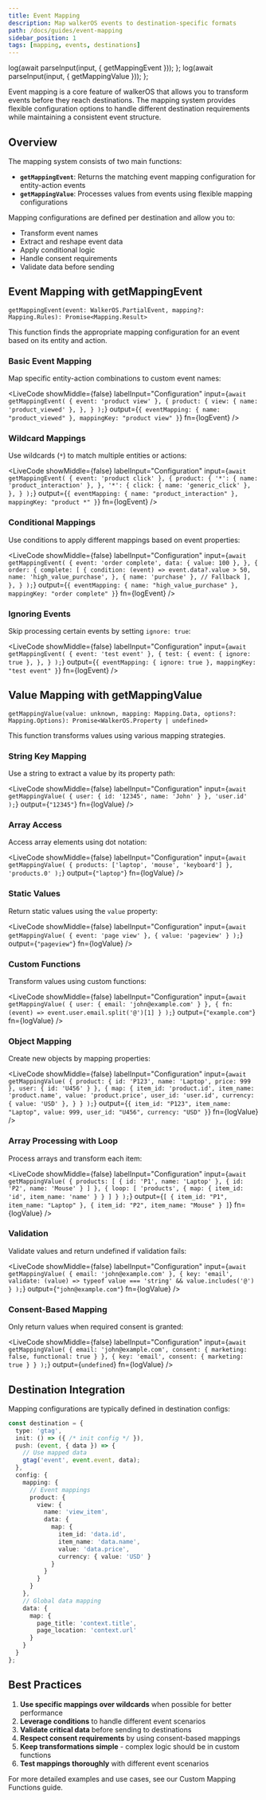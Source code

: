 ```yaml
---
title: Event Mapping
description: Map walkerOS events to destination-specific formats
path: /docs/guides/event-mapping
sidebar_position: 1
tags: [mapping, events, destinations]
---
```



  log(await parseInput(input, { getMappingEvent }));
};
  log(await parseInput(input, { getMappingValue }));
};

Event mapping is a core feature of walkerOS that allows you to transform events before they reach destinations. The mapping system provides flexible configuration options to handle different destination requirements while maintaining a consistent event structure.

## Overview

The mapping system consists of two main functions:

- **`getMappingEvent`**: Returns the matching event mapping configuration for entity-action events
- **`getMappingValue`**: Processes values from events using flexible mapping configurations

Mapping configurations are defined per destination and allow you to:
- Transform event names
- Extract and reshape event data
- Apply conditional logic
- Handle consent requirements
- Validate data before sending

## Event Mapping with getMappingEvent

`getMappingEvent(event: WalkerOS.PartialEvent, mapping?: Mapping.Rules): Promise<Mapping.Result>`

This function finds the appropriate mapping configuration for an event based on its entity and action.

### Basic Event Mapping

Map specific entity-action combinations to custom event names:

<LiveCode
  showMiddle={false}
  labelInput="Configuration"
  input={`await getMappingEvent(
    { event: 'product view' },
    {
      product: {
        view: { name: 'product_viewed' },
      },
    }
  );`}
  output={`{
    eventMapping: {
      name: "product_viewed"
    },
    mappingKey: "product view"
  }`}
  fn={logEvent}
/>

### Wildcard Mappings

Use wildcards (`*`) to match multiple entities or actions:

<LiveCode
  showMiddle={false}
  labelInput="Configuration"
  input={`await getMappingEvent(
    { event: 'product click' },
    {
      product: {
        '*': { name: 'product_interaction' },
      },
      '*': {
        click: { name: 'generic_click' },
      },
    }
  );`}
  output={`{
    eventMapping: {
      name: "product_interaction"
    },
    mappingKey: "product *"
  }`}
  fn={logEvent}
/>

### Conditional Mappings

Use conditions to apply different mappings based on event properties:

<LiveCode
  showMiddle={false}
  labelInput="Configuration"
  input={`await getMappingEvent(
    {
      event: 'order complete',
      data: { value: 100 },
    },
    {
      order: {
        complete: [
          {
            condition: (event) => event.data?.value > 50,
            name: 'high_value_purchase',
          },
          { name: 'purchase' }, // Fallback
        ],
      },
    }
  );`}
  output={`{
    eventMapping: {
      name: "high_value_purchase"
    },
    mappingKey: "order complete"
  }`}
  fn={logEvent}
/>

### Ignoring Events

Skip processing certain events by setting `ignore: true`:

<LiveCode
  showMiddle={false}
  labelInput="Configuration"
  input={`await getMappingEvent(
    { event: 'test event' },
    {
      test: {
        event: { ignore: true },
      },
    }
  );`}
  output={`{
    eventMapping: {
      ignore: true
    },
    mappingKey: "test event"
  }`}
  fn={logEvent}
/>

## Value Mapping with getMappingValue

`getMappingValue(value: unknown, mapping: Mapping.Data, options?: Mapping.Options): Promise<WalkerOS.Property | undefined>`

This function transforms values using various mapping strategies.

### String Key Mapping

Use a string to extract a value by its property path:

<LiveCode
  showMiddle={false}
  labelInput="Configuration"
  input={`await getMappingValue(
    { user: { id: '12345', name: 'John' } },
    'user.id'
  );`}
  output={`"12345"`}
  fn={logValue}
/>

### Array Access

Access array elements using dot notation:

<LiveCode
  showMiddle={false}
  labelInput="Configuration"
  input={`await getMappingValue(
    { products: ['laptop', 'mouse', 'keyboard'] },
    'products.0'
  );`}
  output={`"laptop"`}
  fn={logValue}
/>

### Static Values

Return static values using the `value` property:

<LiveCode
  showMiddle={false}
  labelInput="Configuration"
  input={`await getMappingValue(
    { event: 'page view' },
    { value: 'pageview' }
  );`}
  output={`"pageview"`}
  fn={logValue}
/>

### Custom Functions

Transform values using custom functions:

<LiveCode
  showMiddle={false}
  labelInput="Configuration"
  input={`await getMappingValue(
    { user: { email: 'john@example.com' } },
    {
      fn: (event) => event.user.email.split('@')[1]
    }
  );`}
  output={`"example.com"`}
  fn={logValue}
/>

### Object Mapping

Create new objects by mapping properties:

<LiveCode
  showMiddle={false}
  labelInput="Configuration"
  input={`await getMappingValue(
    {
      product: { id: 'P123', name: 'Laptop', price: 999 },
      user: { id: 'U456' }
    },
    {
      map: {
        item_id: 'product.id',
        item_name: 'product.name',
        value: 'product.price',
        user_id: 'user.id',
        currency: { value: 'USD' },
      }
    }
  );`}
  output={`{
    item_id: "P123",
    item_name: "Laptop",
    value: 999,
    user_id: "U456",
    currency: "USD"
  }`}
  fn={logValue}
/>

### Array Processing with Loop

Process arrays and transform each item:

<LiveCode
  showMiddle={false}
  labelInput="Configuration"
  input={`await getMappingValue(
    {
      products: [
        { id: 'P1', name: 'Laptop' },
        { id: 'P2', name: 'Mouse' }
      ]
    },
    {
      loop: [
        'products',
        { map: { item_id: 'id', item_name: 'name' } }
      ]
    }
  );`}
  output={`[
    { item_id: "P1", item_name: "Laptop" },
    { item_id: "P2", item_name: "Mouse" }
  ]`}
  fn={logValue}
/>

### Validation

Validate values and return undefined if validation fails:

<LiveCode
  showMiddle={false}
  labelInput="Configuration"
  input={`await getMappingValue(
    { email: 'john@example.com' },
    {
      key: 'email',
      validate: (value) => typeof value === 'string' && value.includes('@')
    }
  );`}
  output={`"john@example.com"`}
  fn={logValue}
/>

### Consent-Based Mapping

Only return values when required consent is granted:

<LiveCode
  showMiddle={false}
  labelInput="Configuration"
  input={`await getMappingValue(
    {
      email: 'john@example.com',
      consent: { marketing: false, functional: true }
    },
    {
      key: 'email',
      consent: { marketing: true }
    }
  );`}
  output={`undefined`}
  fn={logValue}
/>

## Destination Integration

Mapping configurations are typically defined in destination configs:

```typescript
const destination = {
  type: 'gtag',
  init: () => ({ /* init config */ }),
  push: (event, { data }) => {
    // Use mapped data
    gtag('event', event.event, data);
  },
  config: {
    mapping: {
      // Event mappings
      product: {
        view: {
          name: 'view_item',
          data: {
            map: {
              item_id: 'data.id',
              item_name: 'data.name',
              value: 'data.price',
              currency: { value: 'USD' }
            }
          }
        }
      }
    },
    // Global data mapping
    data: {
      map: {
        page_title: 'context.title',
        page_location: 'context.url'
      }
    }
  }
};
```

## Best Practices

1. **Use specific mappings over wildcards** when possible for better performance
2. **Leverage conditions** to handle different event scenarios
3. **Validate critical data** before sending to destinations
4. **Respect consent requirements** by using consent-based mappings
5. **Keep transformations simple** - complex logic should be in custom functions
6. **Test mappings thoroughly** with different event scenarios

For more detailed examples and use cases, see our <Link to="/docs/getting-started/quickstart/custom-mapping-functions">Custom Mapping Functions</Link> guide.